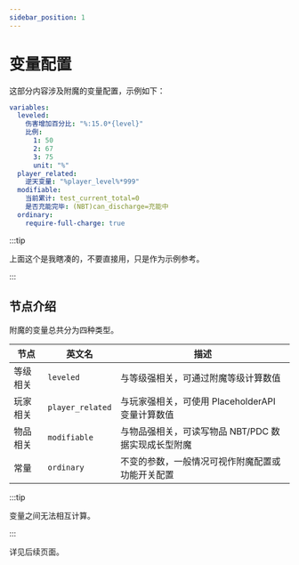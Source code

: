 ```yaml
---
sidebar_position: 1
---
```


# 变量配置

这部分内容涉及附魔的变量配置，示例如下：

```yaml
variables:
  leveled:
    伤害增加百分比: "%:15.0*{level}"
    比例:
      1: 50
      2: 67
      3: 75
      unit: "%"
  player_related:
    逆天变量: "%player_level%*999"
  modifiable:
    当前累计: test_current_total=0
    是否充能完毕: (NBT)can_discharge=充能中
  ordinary:
    require-full-charge: true
```

:::tip

上面这个是我瞎凑的，不要直接用，只是作为示例参考。

:::

## 节点介绍

附魔的变量总共分为四种类型。

| 节点  |  英文名           | 描述                       |
|-----------------|-----------|-----------------|
| 等级相关 | `leveled`        | 与等级强相关，可通过附魔等级计算数值                   |
| 玩家相关 | `player_related`| 与玩家强相关，可使用 PlaceholderAPI 变量计算数值           |
| 物品相关 | `modifiable`            | 与物品强相关，可读写物品 NBT/PDC 数据实现成长型附魔 |
| 常量 | `ordinary`          | 不变的参数，一般情况可视作附魔配置或功能开关配置                    |

:::tip

变量之间无法相互计算。

:::

详见后续页面。